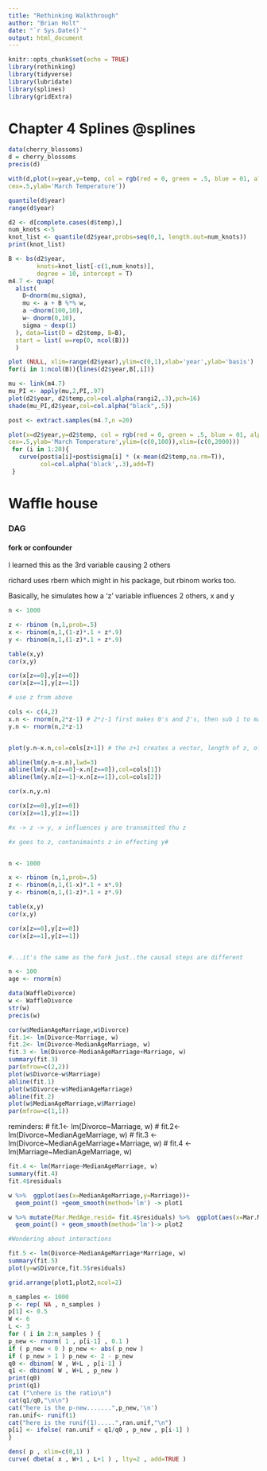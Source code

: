 ```yaml
---
title: "Rethinking Walkthrough"
author: "Brian Holt"
date: "`r Sys.Date()`"
output: html_document
---
```


```r
knitr::opts_chunk$set(echo = TRUE)
library(rethinking)
library(tidyverse)
library(lubridate)
library(splines)
library(gridExtra)
```

# Chapter 4 Splines @splines

```r
data(cherry_blossoms)
d = cherry_blossoms
precis(d)
```

```r
with(d,plot(x=year,y=temp, col = rgb(red = 0, green = .5, blue = 01, alpha = 0.2),
cex=.5,ylab='March Temperature'))


```

```r
quantile(d$year)
range(d$year)
```

```r
d2 <- d[complete.cases(d$temp),]
num_knots <-5
knot_list <- quantile(d2$year,probs=seq(0,1, length.out=num_knots))
print(knot_list)
```

```r

B <- bs(d2$year,
        knots=knot_list[-c(1,num_knots)],
        degree = 10, intercept = T)
m4.7 <- quap(
  alist(
    D~dnorm(mu,sigma),
    mu <- a + B %*% w,
    a ~dnorm(100,10),
    w~ dnorm(0,10),
    sigma ~ dexp(1)
  ), data=list(D = d2$temp, B=B),
  start = list( w=rep(0, ncol(B)))
  )
```

```r
plot (NULL, xlim=range(d2$year),ylim=c(0,1),xlab='year',ylab='basis')
for(i in 1:ncol(B)){lines(d2$year,B[,i])}
```

```r
mu <- link(m4.7)
mu_PI <- apply(mu,2,PI,.97)
plot(d2$year, d2$temp,col=col.alpha(rangi2,.3),pch=16)
shade(mu_PI,d2$year,col=col.alpha("black",.5))
```

```r
post <- extract.samples(m4.7,n =20)
```

```r
plot(x=d2$year,y=d2$temp, col = rgb(red = 0, green = .5, blue = 01, alpha = 0.4),
cex=.5,ylab='March Temperature',ylim=(c(0,100)),xlim=(c(0,2000)))
 for (i in 1:20){
   curve(post$a[i]+post$sigma[i] * (x-mean(d2$temp,na.rm=T)),
         col=col.alpha('black',.3),add=T)
 }
```

# Waffle house

### DAG
#### fork or confounder
I learned this as the 3rd variable causing 2 others

richard uses rbern which might in his package, but rbinom works too.

Basically, he simulates how a 'z' variable influences 2 others, x and y

```r

n <- 1000

z <- rbinom (n,1,prob=.5)
x <- rbinom(n,1,(1-z)*.1 + z*.9)
y <- rbinom(n,1,(1-z)*.1 + z*.9)

table(x,y)
cor(x,y)

cor(x[z==0],y[z==0])
cor(x[z==1],y[z==1])


```

```r

# use z from above

cols <- c(4,2)
x.n <- rnorm(n,2*z-1) # 2*z-1 first makes 0's and 2's, then sub 1 to make a dummy code of -1 or 1
y.n <- rnorm(n,2*z-1)


plot(y.n~x.n,col=cols[z+1]) # the z+1 creates a vector, length of z, of 1's and 2's, not 0's and 1's.  The 1's correspond to the color code '4', while the 2's correspond to color code '2' because cols has 2 elements, place 1=4, place 2=2

abline(lm(y.n~x.n),lwd=3)
abline(lm(y.n[z==0]~x.n[z==0]),col=cols[1])
abline(lm(y.n[z==1]~x.n[z==1]),col=cols[2])

cor(x.n,y.n)

cor(x[z==0],y[z==0])
cor(x[z==1],y[z==1])

```

```r

#x -> z -> y, x influences y are transmitted thu z

#x goes to z, contanimaints z in effecting y#


n <- 1000

x <- rbinom (n,1,prob=.5)
z <- rbinom(n,1,(1-x)*.1 + x*.9)
y <- rbinom(n,1,(1-z)*.1 + z*.9)

table(x,y)
cor(x,y)

cor(x[z==0],y[z==0])
cor(x[z==1],y[z==1])


#...it's the same as the fork just..the causal steps are different
```

```r
n <- 100
age <- rnorm(n)

```


```r
data(WaffleDivorce)
w <- WaffleDivorce
str(w)
precis(w)
```

```r

cor(w$MedianAgeMarriage,w$Divorce)
fit.1<- lm(Divorce~Marriage, w)
fit.2<- lm(Divorce~MedianAgeMarriage, w)
fit.3 <- lm(Divorce~MedianAgeMarriage+Marriage, w)
summary(fit.3)
par(mfrow=c(2,2))
plot(w$Divorce~w$Marriage)
abline(fit.1)
plot(w$Divorce~w$MedianAgeMarriage)
abline(fit.2)
plot(w$MedianAgeMarriage,w$Marriage)
par(mfrow=c(1,1))
```

reminders: \# fit.1\<- lm(Divorce\~Marriage, w) \# fit.2\<- lm(Divorce\~MedianAgeMarriage, w) \# fit.3 \<- lm(Divorce\~MedianAgeMarriage+Marriage, w) \# fit.4 \<- lm(Marriage\~MedianAgeMarriage, w)

```r
fit.4 <- lm(Marriage~MedianAgeMarriage, w)
summary(fit.4)
fit.4$residuals
```

```r
w %>%  ggplot(aes(x=MedianAgeMarriage,y=Marriage))+
  geom_point() +geom_smooth(method='lm') -> plot1

w %>% mutate(Mar.MedAge.resid= fit.4$residuals) %>%  ggplot(aes(x=Mar.MedAge.resid,y=Divorce))+
  geom_point() + geom_smooth(method='lm')-> plot2
```

```r
#Wondering about interactions

fit.5 <- lm(Divorce~MedianAgeMarriage*Marriage, w)
summary(fit.5)
plot(y=w$Divorce,fit.5$residuals)

```

```r
grid.arrange(plot1,plot2,ncol=2)

```

```r
n_samples <- 1000
p <- rep( NA , n_samples )
p[1] <- 0.5
W <- 6
L <- 3
for ( i in 2:n_samples ) {
p_new <- rnorm( 1 , p[i-1] , 0.1 )
if ( p_new < 0 ) p_new <- abs( p_new )
if ( p_new > 1 ) p_new <- 2 - p_new
q0 <- dbinom( W , W+L , p[i-1] )
q1 <- dbinom( W , W+L , p_new )
print(q0)
print(q1)
cat ("\nhere is the ratio\n")
cat(q1/q0,"\n\n")
cat("here is the p-new.......",p_new,'\n')
ran.unif<- runif(1)
cat("here is the runif(1).....",ran.unif,"\n")
p[i] <- ifelse( ran.unif < q1/q0 , p_new , p[i-1] )
}
```

```r
dens( p , xlim=c(0,1) )
curve( dbeta( x , W+1 , L+1 ) , lty=2 , add=TRUE )
```


